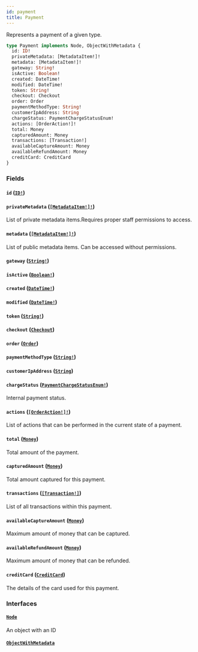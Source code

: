 ```yaml
---
id: payment
title: Payment
---
```


Represents a payment of a given type.

```graphql
type Payment implements Node, ObjectWithMetadata {
  id: ID!
  privateMetadata: [MetadataItem!]!
  metadata: [MetadataItem!]!
  gateway: String!
  isActive: Boolean!
  created: DateTime!
  modified: DateTime!
  token: String!
  checkout: Checkout
  order: Order
  paymentMethodType: String!
  customerIpAddress: String
  chargeStatus: PaymentChargeStatusEnum!
  actions: [OrderAction!]!
  total: Money
  capturedAmount: Money
  transactions: [Transaction!]
  availableCaptureAmount: Money
  availableRefundAmount: Money
  creditCard: CreditCard
}
```

### Fields

#### `id` ([`ID!`](../../../developer/api-reference/scalars/id))

#### `privateMetadata` ([`[MetadataItem!]!`](../../../developer/api-reference/objects/metadata-item))

List of private metadata items.Requires proper staff permissions to access.

#### `metadata` ([`[MetadataItem!]!`](../../../developer/api-reference/objects/metadata-item))

List of public metadata items. Can be accessed without permissions.

#### `gateway` ([`String!`](../../../developer/api-reference/scalars/string))

#### `isActive` ([`Boolean!`](../../../developer/api-reference/scalars/boolean))

#### `created` ([`DateTime!`](../../../developer/api-reference/scalars/date-time))

#### `modified` ([`DateTime!`](../../../developer/api-reference/scalars/date-time))

#### `token` ([`String!`](../../../developer/api-reference/scalars/string))

#### `checkout` ([`Checkout`](../../../developer/api-reference/objects/checkout))

#### `order` ([`Order`](../../../developer/api-reference/objects/order))

#### `paymentMethodType` ([`String!`](../../../developer/api-reference/scalars/string))

#### `customerIpAddress` ([`String`](../../../developer/api-reference/scalars/string))

#### `chargeStatus` ([`PaymentChargeStatusEnum!`](../../../developer/api-reference/enums/payment-charge-status-enum))

Internal payment status.

#### `actions` ([`[OrderAction!]!`](../../../developer/api-reference/enums/order-action))

List of actions that can be performed in the current state of a payment.

#### `total` ([`Money`](../../../developer/api-reference/objects/money))

Total amount of the payment.

#### `capturedAmount` ([`Money`](../../../developer/api-reference/objects/money))

Total amount captured for this payment.

#### `transactions` ([`[Transaction!]`](../../../developer/api-reference/objects/transaction))

List of all transactions within this payment.

#### `availableCaptureAmount` ([`Money`](../../../developer/api-reference/objects/money))

Maximum amount of money that can be captured.

#### `availableRefundAmount` ([`Money`](../../../developer/api-reference/objects/money))

Maximum amount of money that can be refunded.

#### `creditCard` ([`CreditCard`](../../../developer/api-reference/objects/credit-card))

The details of the card used for this payment.

### Interfaces

#### [`Node`](../../../developer/api-reference/interfaces/node)

An object with an ID

#### [`ObjectWithMetadata`](../../../developer/api-reference/interfaces/object-with-metadata)
